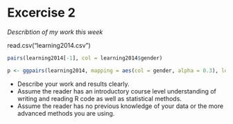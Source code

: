 # Excercise 2

*Describtion of my work this week*

read.csv("learning2014.csv")
```r
pairs(learning2014[-1], col = learning2014$gender)
```

```r
p <- ggpairs(learning2014, mapping = aes(col = gender, alpha = 0.3), lower = list(combo = wrap("facethist", bins = 20)))
```



- Describe your work and results clearly. 
- Assume the reader has an introductory course level understanding of writing and reading R code as well as statistical methods.
- Assume the reader has no previous knowledge of your data or the more advanced methods you are using.
